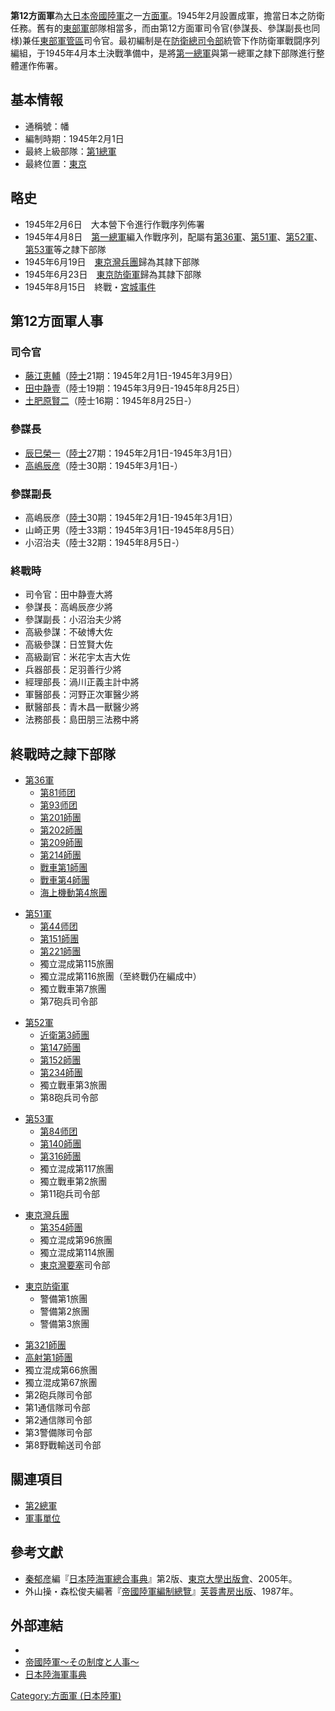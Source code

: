 {{japanese|japanese=第12方面軍|kana=だいじゅうにほうめんぐん|romaji=daijuuni-houmengun}}

'''第12方面軍'''為[[大日本帝國陸軍|大日本帝國陸軍]]之一[[方面軍|方面軍]]。1945年2月設置成軍，擔當日本之防衛任務。舊有的[[東部軍_(日本陸軍)|東部軍]]部隊相當多，而由第12方面軍司令官(參謀長、參謀副長也同様)兼任[[東部軍管區_(日本陸軍)|東部軍管區]]司令官。最初編制是在[[防衛總司令部|防衛總司令部]]統管下作防衛軍戰闘序列編組，于1945年4月本土決戰準備中，是將[[第一總軍_(日本陸軍)|第一總軍]]與第一總軍之隷下部隊進行整體運作佈署。

== 基本情報 ==
*通稱號：幡
*編制時期：1945年2月1日
*最終上級部隊：[[第1總軍_(日本陸軍)|第1總軍]]
*最終位置：[[東京|東京]]

== 略史 ==
*1945年2月6日　大本營下令進行作戰序列佈署
*1945年4月8日　[[第一總軍_(日本陸軍)|第一總軍]]編入作戰序列，配屬有[[第36軍_(日本陸軍)|第36軍]]、[[第51軍_(日本陸軍)|第51軍]]、[[第52軍_(日本陸軍)|第52軍]]、[[第53軍_(日本陸軍)|第53軍]]等之隷下部隊
*1945年6月19日　[[東京灣兵團|東京灣兵團]]歸為其隷下部隊
*1945年6月23日　[[東京防衛軍|東京防衛軍]]歸為其隷下部隊
*1945年8月15日　終戰・[[宮城事件|宮城事件]]

== 第12方面軍人事 ==
=== 司令官 ===
*[[藤江恵輔|藤江恵輔]]（[[日本陸軍士官學校|陸士]]21期：1945年2月1日-1945年3月9日）
*[[田中静壹|田中静壹]]（陸士19期：1945年3月9日-1945年8月25日）
*[[土肥原賢二|土肥原賢二]]（陸士16期：1945年8月25日-）

=== 參謀長 ===
*[[辰巳榮一|辰巳榮一]]（[[日本陸軍士官學校|陸士]]27期：1945年2月1日-1945年3月1日）
*[[高嶋辰彦|高嶋辰彦]]（陸士30期：1945年3月1日-）

=== 參謀副長 ===
*高嶋辰彦（[[日本陸軍士官學校|陸士]]30期：1945年2月1日-1945年3月1日）
*山崎正男（陸士33期：1945年3月1日-1945年8月5日）
*小沼治夫（陸士32期：1945年8月5日-）

=== 終戰時 ===
*司令官：田中静壹大將
*參謀長：高嶋辰彦少將
*參謀副長：小沼治夫少將
*高級參謀：不破博大佐
*高級參謀：日笠賢大佐
*高級副官：米花宇太吉大佐
*兵器部長：足羽善行少將
*經理部長：渦川正義主計中將
*軍醫部長：河野正次軍醫少將
*獸醫部長：青木昌一獸醫少將
*法務部長：島田朋三法務中將

== 終戰時之隷下部隊 ==
*[[第36軍_(日本陸軍)|第36軍]]
**[[第81师团_(日本陆军)|第81师团]]
**[[第93师团_(日本陆军)|第93师团]]
**[[第201師團|第201師團]]
**[[第202師團|第202師團]]
**[[第209師團|第209師團]]
**[[第214師團|第214師團]]
**[[戰車第1師團|戰車第1師團]]
**[[戰車第4師團|戰車第4師團]]
**[[海上機動旅團#海上機動第4旅團|海上機動第4旅團]]

*[[第51軍_(日本陸軍)|第51軍]]
**[[第44师团_(日本陆军)|第44师团]]
**[[第151師團|第151師團]]
**[[第221師團|第221師團]]
**獨立混成第115旅團
**獨立混成第116旅團（至終戰仍在編成中） 
**獨立戰車第7旅團
**第7砲兵司令部

*[[第52軍_(日本陸軍)|第52軍]]
**[[近衛第3師團|近衛第3師團]]
**[[第147師團|第147師團]]
**[[第152師團|第152師團]]
**[[第234師團|第234師團]]
**獨立戰車第3旅團
**第8砲兵司令部

*[[第53軍_(日本陸軍)|第53軍]]
**[[第84师团_(日本陆军)|第84师团]]
**[[第140師團|第140師團]]
**[[第316師團|第316師團]]
**獨立混成第117旅團
**獨立戰車第2旅團
**第11砲兵司令部　 　 

*[[東京灣兵團|東京灣兵團]]
**[[第354師團|第354師團]]
**獨立混成第96旅團
**獨立混成第114旅團
**[[東京灣要塞|東京灣要塞]]司令部

*[[東京防衛軍|東京防衛軍]]
**警備第1旅團
**警備第2旅團
**警備第3旅團

*[[第321師團|第321師團]]
*[[高射第1師團|高射第1師團]]
*獨立混成第66旅團
*獨立混成第67旅團
*第2砲兵隊司令部
*第1通信隊司令部
*第2通信隊司令部
*第3警備隊司令部
*第8野戰輸送司令部

== 關連項目 ==
*[[第2總軍_(日本陸軍)|第2總軍]]
*[[軍事單位|軍事單位]]

==參考文獻==
*[[秦郁彦|秦郁彦]]編『[[日本陸海軍總合事典|日本陸海軍總合事典]]』第2版、[[東京大學出版會|東京大學出版會]]、2005年。
*外山操・森松俊夫編著『[[帝國陸軍編制總覽|帝國陸軍編制總覽]]』[[芙蓉書房出版|芙蓉書房出版]]、1987年。

==外部連結==
*{{cite web
| last = Wendel
| first = Marcus
| url = http://www.axishistory.com/index.php?id=6746
| title = Axis History Factbook
| work = Japanese 12th Area Army(第12方面軍 (日本陸軍))
| access-date = 2008-03-23
| archive-date = 2019-06-13
| archive-url = https://web.archive.org/web/20190613110045/https://www.axishistory.com/index.php?id=6746
| dead-url = no
}}
*[https://web.archive.org/web/20080411094145/http://imperialarmy.hp.infoseek.co.jp/ 帝國陸軍～その制度と人事～]
*[https://web.archive.org/web/20100516180653/http://homepage1.nifty.com/kitabatake/rikukaiguntop.html 日本陸海軍事典]

{{日本陸軍方面軍}}
[[Category:方面軍_(日本陸軍)|Category:方面軍 (日本陸軍)]]